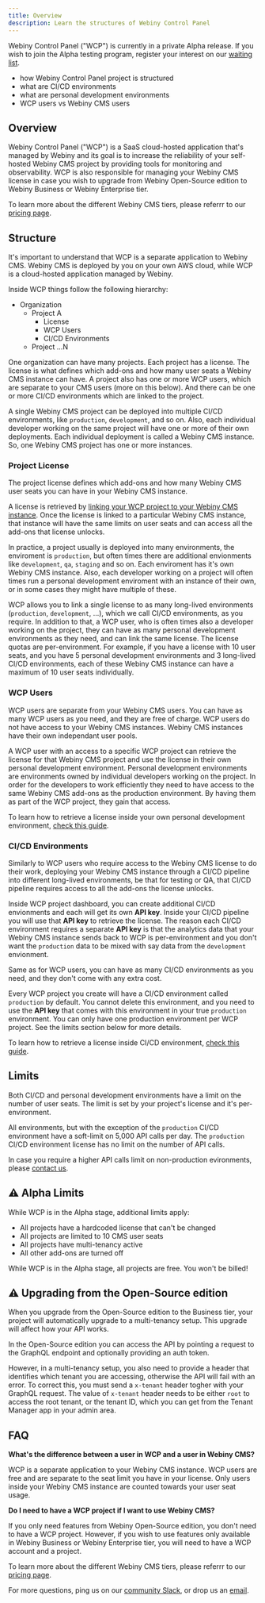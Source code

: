 ```yaml
---
title: Overview
description: Learn the structures of Webiny Control Panel
---
```



<Alert type="info" title="Can I use this?">

Webiny Control Panel ("WCP") is currently in a private Alpha release. If you wish to join the Alpha testing program, register your interest on our [waiting list](https://site.webiny.com/forms/business-waiting-list/).

</Alert>

<Alert type="success" title="What you'll learn">

- how Webiny Control Panel project is structured
- what are CI/CD environments
- what are personal development environments
- WCP users vs Webiny CMS users

</Alert>

## Overview

Webiny Control Panel ("WCP") is a SaaS cloud-hosted application that's managed by Webiny and its goal is to increase the reliability of your self-hosted Webiny CMS project by providing tools for monitoring and observability. WCP is also responsible for managing your Webiny CMS license in case you wish to upgrade from Webiny Open-Source edition to Webiny Business or Webiny Enterprise tier.

<Alert type="info" title="Webiny CMS Tiers">

To learn more about the different Webiny CMS tiers, please referrr to our [pricing page](https://www.webiny.com/pricing/).

</Alert>

## Structure

It's important to understand that WCP is a separate application to Webiny CMS. Webiny CMS is deployed by you on your own AWS cloud, while WCP is a cloud-hosted application managed by Webiny.

Inside WCP things follow the following hierarchy:

- Organization
  - Project A
    - License
    - WCP Users
    - CI/CD Environments
  - Project ...N

One organization can have many projects. Each project has a license. The license is what defines which add-ons and how many user seats a Webiny CMS instance can have. A project also has one or more WCP users, which are separate to your CMS users (more on this below). And there can be one or more CI/CD environments which are linked to the project.

<Alert type="info" title="What's a Webiny CMS instance?">

A single Webiny CMS project can be deployed into multiple CI/CD environments, like `production`, `development`, and so on. Also, each individual developer working on the same project will have one or more of their own deployments. Each individual deployment is called a Webiny CMS instance. So, one Webiny CMS project has one or more instances.

</Alert>

### Project License

The project license defines which add-ons and how many Webiny CMS user seats you can have in your Webiny CMS instance.

A license is retrieved by [linking your WCP project to your Webiny CMS instance](./link-a-project). Once the license is linked to a particular Webiny CMS instance, that instance will have the same limits on user seats and can access all the add-ons that license unlocks.

In practice, a project usually is deployed into many environments, the enviroment is `production`, but often times there are additional envionments like `development`, `qa`, `staging` and so on. Each enviroment has it's own Webiny CMS instance. Also, each developer working on a project will often times run a personal development enviroment with an instance of their own, or in some cases they might have multiple of these.

WCP allows you to link a single license to as many long-lived environments (`production`, `development`, ...), which we call CI/CD environments, as you require. In addition to that, a WCP user, who is often times also a developer working on the project, they can have as many personal development environments as they need, and can link the same license. The license quotas are per-environment. For example, if you have a license with 10 user seats, and you have 5 personal development environments and 3 long-lived CI/CD environments, each of these Webiny CMS instance can have a maximum of 10 user seats individually.

### WCP Users

WCP users are separate from your Webiny CMS users. You can have as many WCP users as you need, and they are free of charge. WCP users do not have access to your Webiny CMS instances. Webiny CMS instances have their own independant user pools.

A WCP user with an access to a specific WCP project can retrieve the license for that Webiny CMS project and use the license in their own personal development environment. Personal development environments are environments owned by individual developers working on the project. In order for the developers to work efficiently they need to have access to the same Webiny CMS add-ons as the production environment. By having them as part of the WCP project, they gain that access.

<Alert type="info" title="Learn more">

To learn how to retrieve a license inside your own personal development environment, [check this guide](/guide).

</Alert>

### CI/CD Environments

Similarly to WCP users who require access to the Webiny CMS license to do their work, deploying your Webiny CMS instance through a CI/CD pipeline into different long-lived environments, be that for testing or QA, that CI/CD pipeline requires access to all the add-ons the license unlocks.

Inside WCP project dashboard, you can create additional CI/CD envionments and each will get its own **API key**. Inside your CI/CD pipeline you will use that **API key** to retrieve the license. The reason each CI/CD environment requires a separate **API key** is that the analytics data that your Webiny CMS instance sends back to WCP is per-environment and you don't want the `production` data to be mixed with say data from the `development` envionment.

Same as for WCP users, you can have as many CI/CD environments as you need, and they don't come with any extra cost.

Every WCP project you create will have a CI/CD environment called `production` by default. You cannot delete this environment, and you need to use the **API key** that comes with this environment in your true `production` environment. You can only have one production environment per WCP project. See the limits section below for more details.

<Alert type="info" title="Learn more">

To learn how to retrieve a license inside CI/CD environment, [check this guide](/guide).

</Alert>

## Limits

Both CI/CD and personal development environments have a limit on the number of user seats. The limit is set by your project's license and it's per-environment.

All environments, but with the exception of the `production` CI/CD environment have a soft-limit on 5,000 API calls per day.
The `production` CI/CD environment license has no limit on the number of API calls.

<Alert type="info" title="Increasing the API call limit">

In case you require a higher API calls limit on non-production evironments, please [contact us](mailto:support@webiny.com).

</Alert>

## ⚠️ Alpha Limits

While WCP is in the Alpha stage, additional limits apply:

- All projects have a hardcoded license that can't be changed
- All projects are limited to 10 CMS user seats
- All projects have multi-tenancy active
- All other add-ons are turned off

<Alert type="info" title="Billing">

While WCP is in the Alpha stage, all projects are free. You won't be billed!

</Alert>


## ⚠️ Upgrading from the Open-Source edition

When you upgrade from the Open-Source edition to the Business tier, your project will automatically upgrade to a multi-tenancy setup. This upgrade will affect how your API works. 

In the Open-Source edition you can access the API by pointing a request to the GraphQL endpoint and optionally providing an auth token. 

However, in a multi-tenancy setup, you also need to provide a header that identifies which tenant you are accessing, otherwise the API will fail with an error. To correct this, you must send a `x-tenant` header togher with your GraphQL request. The value of `x-tenant` header needs to be either `root` to access the root tenant, or the tenant ID, which you can get from the Tenant Manager app in your admin area.


## FAQ

**What's the difference between a user in WCP and a user in Webiny CMS?**

WCP is a separate application to your Webiny CMS instance. WCP users are free and are separate to the seat limit you have in your license. Only users inside your Webiny CMS instance are counted towards your user seat usage.

**Do I need to have a WCP project if I want to use Webiny CMS?**

If you only need features from Webiny Open-Source edition, you don't need to have a WCP project. However, if you wish to use features only available in Webiny Business or Webiny Enterprise tier, you will need to have a WCP account and a project.

<Alert type="info" title="Webiny CMS Tiers">

To learn more about the different Webiny CMS tiers, please referrr to our [pricing page](https://www.webiny.com/pricing/).

</Alert>

For more questions, ping us on our [community Slack](https://www.webiny.com/slack/), or drop us an [email](mailto:support@webiny.com).
